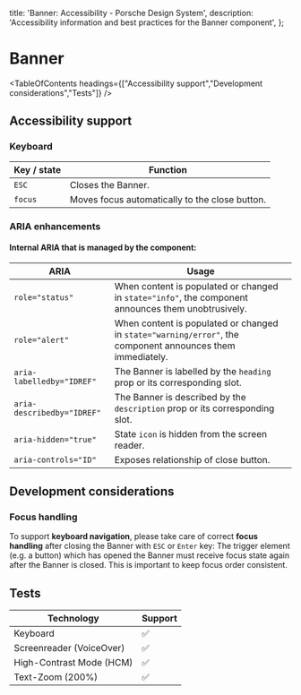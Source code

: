
  title: 'Banner: Accessibility - Porsche Design System',
  description: 'Accessibility information and best practices for the Banner component',
};

# Banner <ComponentStatus tagName="p-banner"></ComponentStatus>

<TableOfContents headings={["Accessibility support","Development considerations","Tests"]} />

## Accessibility support

### Keyboard

| Key / state | Function                                       |
| ----------- | ---------------------------------------------- |
| `ESC`       | Closes the Banner.                             |
| `focus`     | Moves focus automatically to the close button. |

### ARIA enhancements

#### Internal **ARIA** that is managed by the component:

| ARIA                       | Usage                                                                                                      |
| -------------------------- | ---------------------------------------------------------------------------------------------------------- |
| `role="status"`            | When content is populated or changed in `state="info"`, the component announces them unobtrusively.        |
| `role="alert"`             | When content is populated or changed in `state="warning/error"`, the component announces them immediately. |
| `aria-labelledby="IDREF"`  | The Banner is labelled by the `heading` prop or its corresponding slot.                                    |
| `aria-describedby="IDREF"` | The Banner is described by the `description` prop or its corresponding slot.                               |
| `aria-hidden="true"`       | State `icon` is hidden from the screen reader.                                                             |
| `aria-controls="ID"`       | Exposes relationship of close button.                                                                      |

## Development considerations

### Focus handling

To support **keyboard navigation**, please take care of correct **focus handling** after closing the Banner with `ESC`
or `Enter` key: The trigger element (e.g. a button) which has opened the Banner must receive focus state again after the
Banner is closed. This is important to keep focus order consistent.

## Tests

| Technology               | Support |
| ------------------------ | ------- |
| Keyboard                 | ✅      |
| Screenreader (VoiceOver) | ✅      |
| High-Contrast Mode (HCM) | ✅      |
| Text-Zoom (200%)         | ✅      |
